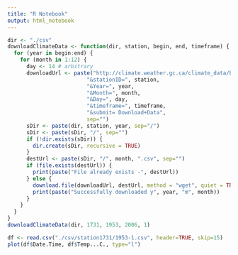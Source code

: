 ```yaml
---
title: "R Notebook"
output: html_notebook
---
```


```r
dir <- "./csv"
downloadClimateData <- function(dir, station, begin, end, timeframe) {
  for (year in begin:end) {
    for (month in 1:12) {
      day <- 14 # arbitrary
      downloadUrl <- paste("http://climate.weather.gc.ca/climate_data/bulk_data_e.html?format=csv",
                         "&stationID=", station,
                         "&Year=", year,
                         "&Month=", month,
                         "&Day=", day,
                         "&timeframe=", timeframe,
                         "&submit= Download+Data",
                         sep="")
      sDir <- paste(dir, station, year, sep="/")
      sDir <- paste(sDir, "/", sep="")
      if (!dir.exists(sDir)) {
        dir.create(sDir, recursive = TRUE)
      }
      destUrl <- paste(sDir, "/", month, ".csv", sep="")
      if (file.exists(destUrl)) {
        print(paste("File already exists -", destUrl))
      } else {
        download.file(downloadUrl, destUrl, method = "wget", quiet = TRUE, extra = "--content-disposition")
        print(paste("Successfully downloaded y", year, "m", month))
      }
    }
  }
}
downloadClimateData(dir, 1731, 1953, 2006, 1)
```

```r
df <- read.csv("./csv/station1731/1953-1.csv", header=TRUE, skip=15)
plot(df$Date.Time, df$Temp...C., type="l")
```
